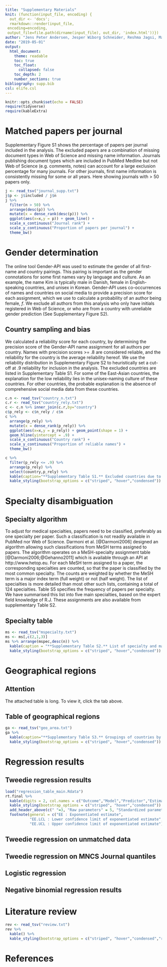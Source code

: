 ```yaml
---
title: "Supplementary Materials"
knit: (function(input_file, encoding) {
  out_dir <- 'docs';
  rmarkdown::render(input_file,
 encoding=encoding,
 output_file=file.path(dirname(input_file), out_dir, 'index.html'))})
author: "Jens Peter Andersen, Jesper Wiborg Schneider, Reshma Jagsi, Mathias Wullum Nielsen"
date: "2019-05-01"
output: 
  html_document:
    theme: readable
    toc: true
    toc_float: 
      collapsed: false
    toc_depth: 2
    number_sections: true
bibliography: supp.bib
csl: elife.csl
---
```


```r
knitr::opts_chunk$set(echo = FALSE)
require(tidyverse)
require(kableExtra)
```

# Matched papers per journal
Supplementary Figure S1 shows the percentage of papers per journal included in the analysis. The excluded papers are a combination of missing document types in Web of Science and missing name information. Journals publishing document types which are included in PubMed Medline but not Web of Science (e.g. comments, notes) can account for a large exclusion percentage for many journals. For other journals, first name information is consistently missing for some or all years. Here showing journals with > 50 papers only.

```r
j <- read_tsv("journal_supp.txt")
j$p <- j$included / j$n
j %>%
  filter(n > 50) %>%
  arrange(desc(p)) %>%
  mutate(x = dense_rank(desc(p))) %>%
  ggplot(aes(x=x,y = p)) + geom_line() +
  scale_x_continuous("Journal rank") + 
  scale_y_continuous("Proportion of papers per journal") + 
  theme_bw()
```



# Gender determination
The online tool Gender-API was used to estimate the gender of all first-name and country pairings. This pairing is important as the gender connotations for some first names vary by language and culture. As an example, the name Kim is typically male in Danish, female in English-speaking countries, and unisex in Korean. Gender-API uses co-occurrences of names and countries on social media to provide a precision score for each assignment, which we use to calculate a probability of an author being female, _f_. We exclude all authors from this analysis who only have initials registered in Web of Science, or who are from a country with unreliable gender prediction (See Supplementary Figure S2).

## Country sampling and bias
We calculated a reliability score for each country, by determining the precision score of the Gender-API name assignment for all authors per country. Names with precision scores >= .8 are considered reliable, and the reliability for the country is the average reliability hereof. We use the reliability distribution in Supplementary Figure S2 to heuristically set a cut-off at .9 reliability for inclusion in the analysis. The excluded countries are listed in Supplementary Table S1. For some of the East-Asian countries, the explanation for the low reliability lies in the unisex-naming culture of these countries. For other countries, the probable explanation is the absence of comprehensive social media data from these countries.

```r
c.n <- read_tsv("country_n.txt")
c.r <- read_tsv("country_rely.txt")
c <- c.n %>% inner_join(c.r,by="country")
c$p_rely <- c$n_rely / c$n
c %>%
  arrange(p_rely) %>%
  mutate(x = dense_rank(p_rely)) %>%
  ggplot(aes(x=x,y = p_rely)) + geom_point(shape = 1) +
  geom_hline(yintercept = .9) +
  scale_x_continuous("Country rank") + 
  scale_y_continuous("Proportion of reliable names") + 
  theme_bw()

c %>%
  filter(p_rely <= .9) %>%
  arrange(p_rely) %>%
  select(country,p_rely) %>%
  kable(caption="**Supplementary Table S1.** Excluded countries due to unreliable gender assignments from first name.", col.names = c("Country","Reliability"), digits = 2) %>%
  kable_styling(bootstrap_options = c("striped", "hover","condensed"))
```

# Specialty disambiguation {.tabset}

## Specialty algorithm

To adjust for medical specialties, papers need to be classified, preferably as one specialty per paper. Such a classification is not readily available in PubMed nor Web of Science. Darmoni et al. [@Darmoni2006] designed an algorithm allowing such classifications from MeSH terms assigned to papers. The algorithm operates on a MeSH-specialty assignment table [@Darmoni2006;@Gehanno2011] which is available through an API at http://www.hetop.eu. For each MeSH term assigned to a paper, the corresponding specialties are counted, so that the paper is classified by the most common specialty. The counts are weighted by whether the MeSH term is a major index term (full weight) or not (half weight). The list of specialties is more detailed than most other such lists, containing a total of 124 specialties. Table S5 specifies the frequency of papers per specialty. We have summarised this list into five main specialties, based on the expert field knowledge of R.J. These assignments are also available from supplementary Table S2.

## Specialty table

```r
ms <- read_tsv("mspecialty.txt")
ms <- ms[,c(2,1,3)]
ms %>% arrange(mspec,desc(n)) %>%
  kable(caption = "**Supplementary Table S2.** List of specialty and main specialty designation, and number of papers per specialty for the full sample.",col.names = c("Specialty","Main specialty","Number of papers")) %>%
  kable_styling(bootstrap_options = c("striped", "hover","condensed"))
```

# Geographical regions {.tabset}

## Attention

The attached table is long. To view it, click the tab above.

## Table of geographical regions

```r
ga <- read_tsv("geo_area.txt")
ga %>%
  kable(caption="**Supplementary Table S3.** Groupings of countries by geographical region.") %>%
  kable_styling(bootstrap_options = c("striped", "hover","condensed"))
```

# Regression results {.tabset}

## Tweedie regression results

```r
load("regression_table_main.Rdata")
rt.final %>%
  kable(digits = 2, col.names = c("Outcome","Model","Predictor","Estimate","Std. Error","EE","EE.LCL","EE.UCL","Estimate","Std. Error","EE","EE.LCL","EE.UCL")) %>%
  kable_styling(bootstrap_options = c("striped", "hover","condensed")) %>%
  add_header_above(c(" "=3, "Raw parameters" = 5, "Standardized parameters" = 5)) %>%
  footnote(general = c("EE : Exponentiated estimate",
           "EE.LCL : Lower confidence limit of exponentiated estimate",
           "EE.UCL : Upper confidence limit of exponentiated estimate"))
```

## Tweedie regression on unmatched data

## Tweedie regression on MNCS Journal quantiles

## Logistic regression

## Negative binomial regression results

# Literature review

```r
rev <- read_tsv("review.txt")
rev %>% 
  kable() %>%
  kable_styling(bootstrap_options = c("striped", "hover","condensed","responsive"),font_size = 10)
```


# References